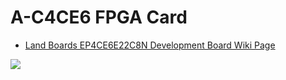 = A-C4CE6 FPGA Card =

* <a href="http://land-boards.com/blwiki/index.php?title=A-C4E6_Cyclone_IV_FPGA_EP4CE6E22C8N_Development_Board">Land Boards EP4CE6E22C8N Development Board Wiki Page</a>

<img src="https://raw.githubusercontent.com/douggilliland/FPGA_Cards/master/A-C4CE6_Card/Pictures/A-C4CE6_Card_001.PNG"></img>
